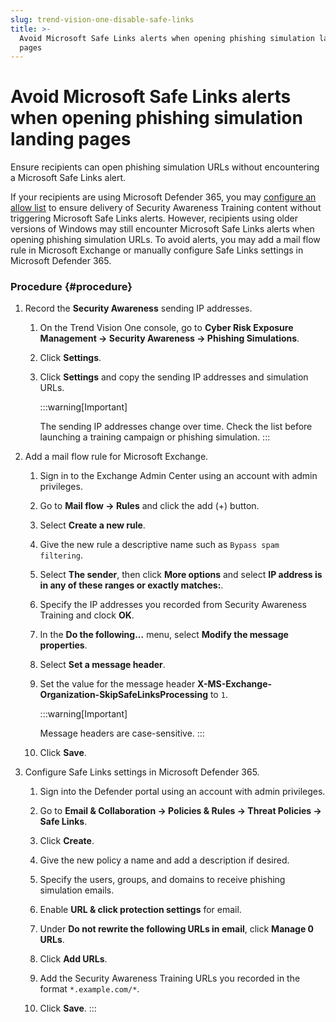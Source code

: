 ```yaml
---
slug: trend-vision-one-disable-safe-links
title: >-
  Avoid Microsoft Safe Links alerts when opening phishing simulation landing
  pages
---
```

# Avoid Microsoft Safe Links alerts when opening phishing simulation landing pages

Ensure recipients can open phishing simulation URLs without encountering a Microsoft Safe Links alert.

If your recipients are using Microsoft Defender 365, you may [configure an allow list](setup-365-defender-allow-list.mdx) to ensure delivery of Security Awareness Training content without triggering Microsoft Safe Links alerts. However, recipients using older versions of Windows may still encounter Microsoft Safe Links alerts when opening phishing simulation URLs. To avoid alerts, you may add a mail flow rule in Microsoft Exchange or manually configure Safe Links settings in Microsoft Defender 365.

### Procedure {#procedure}

1.  Record the **Security Awareness** sending IP addresses.

    1.  On the Trend Vision One console, go to **Cyber Risk Exposure Management → Security Awareness → Phishing Simulations**.

    2.  Click **Settings**.

    3.  Click **Settings** and copy the sending IP addresses and simulation URLs.

        :::warning[Important]

        The sending IP addresses change over time. Check the list before launching a training campaign or phishing simulation.
        :::

2.  Add a mail flow rule for Microsoft Exchange.

    1.  Sign in to the Exchange Admin Center using an account with admin privileges.

    2.  Go to **Mail flow → Rules** and click the add (+) button.

    3.  Select **Create a new rule**.

    4.  Give the new rule a descriptive name such as `Bypass spam filtering`.

    5.  Select **The sender**, then click **More options** and select **IP address is in any of these ranges or exactly matches:**.

    6.  Specify the IP addresses you recorded from Security Awareness Training and clock **OK**.

    7.  In the **Do the following...** menu, select **Modify the message properties**.

    8.  Select **Set a message header**.

    9.  Set the value for the message header **X-MS-Exchange-Organization-SkipSafeLinksProcessing** to `1`.

        :::warning[Important]

        Message headers are case-sensitive.
        :::

    10. Click **Save**.

3.  Configure Safe Links settings in Microsoft Defender 365.

    1.  Sign into the Defender portal using an account with admin privileges.

    2.  Go to **Email & Collaboration → Policies & Rules → Threat Policies → Safe Links**.

    3.  Click **Create**.

    4.  Give the new policy a name and add a description if desired.

    5.  Specify the users, groups, and domains to receive phishing simulation emails.

    6.  Enable **URL & click protection settings** for email.

    7.  Under **Do not rewrite the following URLs in email**, click **Manage 0 URLs**.

    8.  Click **Add URLs**.

    9.  Add the Security Awareness Training URLs you recorded in the format `*.example.com/*`.

    10. Click **Save**.
:::
